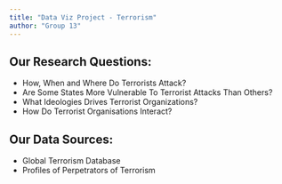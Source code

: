 ```yaml
---
title: "Data Viz Project - Terrorism"
author: "Group 13"
---
```


<style>
body {
text-align: justify}
</style>

## Our Research Questions:

  + How, When and Where Do Terrorists Attack?
  + Are Some States More Vulnerable To Terrorist Attacks Than Others?
  + What Ideologies Drives Terrorist Organizations?
  + How Do Terrorist Organisations Interact?
  
## Our Data Sources:

  + Global Terrorism Database
  + Profiles of Perpetrators of Terrorism